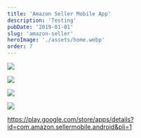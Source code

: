 ```yaml
---
title: 'Amazon Seller Mobile App'
description: 'Testing'
pubDate: '2019-01-01'
slug: 'amazon-seller'
heroImage: './assets/home.webp'
order: 7
---
```



![](assets/home.webp)

![](assets/search.webp)

![](assets/advertise.webp)

![](assets/payments.webp)

https://play.google.com/store/apps/details?id=com.amazon.sellermobile.android&pli=1
